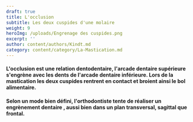 ```yaml
---
draft: true
title: L'occlusion
subtitle: Les deux cuspides d'une molaire
weight: 9
heroImg: /uploads/Engrenage des cuspides.png
excerpt: ''
author: content/authors/Kindt.md
category: content/category/La-Mastication.md
---
```


#### L'occlusion est une relation dentodentaire,  l'arcade dentaire supérieure s'engrène avec les dents de l'arcade dentaire inférieure. Lors de la mastication les deux cuspides rentrent en contact et broient ainsi le bol alimentaire.

#### Selon un mode bien défini, l'orthodontiste tente de réaliser un engrènement dentaire , aussi bien dans un plan transversal, sagittal que frontal.

<ImagesHeight src="/uploads/Rapport des cuspides.jpg" height={30} title="engrènage" />
